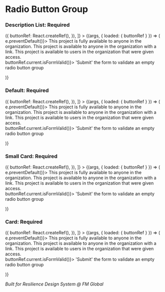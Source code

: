 
<Meta title="Components/Form Elements/Validators/Stories/Constraint Validators/Radio Button Group" component={RdsRadioButtonGroup} />

# Radio Button Group

### Description List: Required

<Canvas>
  <Story
    name="Description List: Required"
    loaders={[
      () => ({
        buttonRef: React.createRef(),
      }),
    ]}
  >
    {(args, { loaded: { buttonRef } }) => (
      <form onSubmit={e => e.preventDefault()}>
        <rds-radio-button-group label="Access Type" required="true" validate>
          <rds-radio-button for="public-access" label="Public access">
            <rds-sub-label slot="sub-label">This project is fully available to anyone in the organization.</rds-sub-label>
          </rds-radio-button>
          <rds-radio-button for="link-access" label="Link access">
            <rds-sub-label slot="sub-label">This project is available to anyone in the organization with a link.</rds-sub-label>
          </rds-radio-button>
          <rds-radio-button for="private-access" label="Private access">
            <rds-sub-label slot="sub-label">This project is available to users in the organization that were given access.</rds-sub-label>
          </rds-radio-button>
        </rds-radio-button-group>
        <br />
        <rds-button ref={buttonRef} type="submit" onClick={() => buttonRef.current.isFormValid()}>
          'Submit' the form to validate an empty radio button group
        </rds-button>
      </form>
    )}
  </Story>
</Canvas>

### Default: Required

<Canvas>
  <Story
    name="Default: Required"
    loaders={[
      () => ({
        buttonRef: React.createRef(),
      }),
    ]}
  >
    {(args, { loaded: { buttonRef } }) => (
      <form onSubmit={e => e.preventDefault()}>
        <rds-radio-button-group label="Access Type" required="true" validate type="default">
          <rds-radio-button for="public-access" label="Public access">
            <rds-sub-label slot="sub-label">This project is fully available to anyone in the organization.</rds-sub-label>
          </rds-radio-button>
          <rds-radio-button for="link-access" label="Link access">
            <rds-sub-label slot="sub-label">This project is available to anyone in the organization with a link.</rds-sub-label>
          </rds-radio-button>
          <rds-radio-button for="private-access" label="Private access">
            <rds-sub-label slot="sub-label">This project is available to users in the organization that were given access.</rds-sub-label>
          </rds-radio-button>
        </rds-radio-button-group>
        <br />
        <rds-button ref={buttonRef} type="submit" onClick={() => buttonRef.current.isFormValid()}>
          'Submit' the form to validate an empty radio button group
        </rds-button>
      </form>
    )}
  </Story>
</Canvas>

### Small Card: Required

<Canvas>
  <Story
    name="Small Card: Required"
    loaders={[
      () => ({
        buttonRef: React.createRef(),
      }),
    ]}
  >
    {(args, { loaded: { buttonRef } }) => (
      <form onSubmit={e => e.preventDefault()}>
        <rds-radio-button-group label="Access Type" required="true" validate type="small-card">
          <rds-radio-button for="public-access" label="Public access">
            <rds-sub-label slot="sub-label">This project is fully available to anyone in the organization.</rds-sub-label>
          </rds-radio-button>
          <rds-radio-button for="link-access" label="Link access">
            <rds-sub-label slot="sub-label">This project is available to anyone in the organization with a link.</rds-sub-label>
          </rds-radio-button>
          <rds-radio-button for="private-access" label="Private access">
            <rds-sub-label slot="sub-label">This project is available to users in the organization that were given access.</rds-sub-label>
          </rds-radio-button>
        </rds-radio-button-group>
        <br />
        <rds-button ref={buttonRef} type="submit" onClick={() => buttonRef.current.isFormValid()}>
          'Submit' the form to validate an empty radio button group
        </rds-button>
      </form>
    )}
  </Story>
</Canvas>

### Card: Required

<Canvas>
  <Story
    name="Card: Required"
    loaders={[
      () => ({
        buttonRef: React.createRef(),
      }),
    ]}
  >
    {(args, { loaded: { buttonRef } }) => (
      <form onSubmit={e => e.preventDefault()}>
        <rds-radio-button-group label="Access Type" required="true" validate type="card">
          <rds-radio-button for="public-access" label="Public access">
            <rds-sub-label slot="sub-label">This project is fully available to anyone in the organization.</rds-sub-label>
          </rds-radio-button>
          <rds-radio-button for="link-access" label="Link access">
            <rds-sub-label slot="sub-label">This project is available to anyone in the organization with a link.</rds-sub-label>
          </rds-radio-button>
          <rds-radio-button for="private-access" label="Private access">
            <rds-sub-label slot="sub-label">This project is available to users in the organization that were given access.</rds-sub-label>
          </rds-radio-button>
        </rds-radio-button-group>
        <br />
        <rds-button ref={buttonRef} type="submit" onClick={() => buttonRef.current.isFormValid()}>
          'Submit' the form to validate an empty radio button group
        </rds-button>
      </form>
    )}
  </Story>
</Canvas>

_Built for Resilience Design System @ FM Global_
